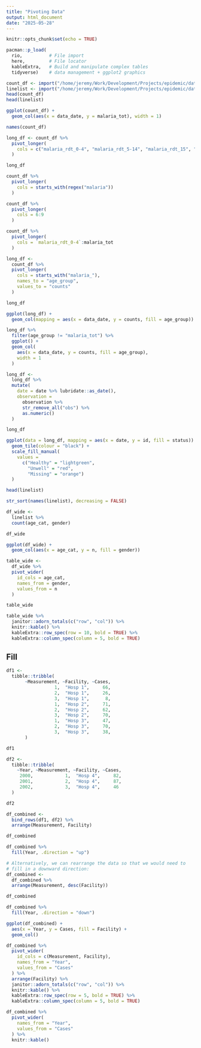 ```yaml
---
title: "Pivoting Data"
output: html_document
date: "2025-05-28"
---
```


```r
knitr::opts_chunk$set(echo = TRUE)
```

```r
pacman::p_load(
  rio,          # File import
  here,         # File locator
  kableExtra,   # Build and manipulate complex tables
  tidyverse)    # data management + ggplot2 graphics
```

```r
count_df <- import("/home/jeremy/Work/Development/Projects/epidemic/datasets/malaria_facility_count_data.rds")
linelist <- import("/home/jeremy/Work/Development/Projects/epidemic/datasets/linelist_cleaned.xlsx")
head(count_df)
head(linelist)
```

```r
ggplot(count_df) +
  geom_col(aes(x = data_date, y = malaria_tot), width = 1)
```

```r
names(count_df)
```

```r
long_df <- count_df %>%
  pivot_longer(
    cols = c("malaria_rdt_0-4", "malaria_rdt_5-14", "malaria_rdt_15", "malaria_tot")
  )

long_df
```

```r
count_df %>%
  pivot_longer(
    cols = starts_with(regex("malaria"))
  )
```

```r
count_df %>%
  pivot_longer(
    cols = 6:9
  )
```

```r
count_df %>%
  pivot_longer(
    cols = `malaria_rdt_0-4`:malaria_tot
  )
```

```r
long_df <- 
  count_df %>% 
  pivot_longer(
    cols = starts_with("malaria_"),
    names_to = "age_group",
    values_to = "counts"
  )

long_df
```

```r
ggplot(long_df) +
  geom_col(mapping = aes(x = data_date, y = counts, fill = age_group))
```

```r
long_df %>% 
  filter(age_group != "malaria_tot") %>% 
  ggplot() +
  geom_col(
    aes(x = data_date, y = counts, fill = age_group),
    width = 1
  )
```

```r
long_df <- 
  long_df %>% 
  mutate(
    date = date %>% lubridate::as_date(),
    observation = 
      observation %>% 
      str_remove_all("obs") %>% 
      as.numeric()
  )

long_df
```

```r
ggplot(data = long_df, mapping = aes(x = date, y = id, fill = status)) +
  geom_tile(colour = "black") +
  scale_fill_manual(
    values = 
      c("Healthy" = "lightgreen", 
        "Unwell" = "red", 
        "Missing" = "orange")
  )
```

```r
head(linelist)
```

```r
str_sort(names(linelist), decreasing = FALSE)
```

```r
df_wide <- 
  linelist %>% 
  count(age_cat, gender)

df_wide
```

```r
ggplot(df_wide) +
  geom_col(aes(x = age_cat, y = n, fill = gender))
```

```r
table_wide <- 
  df_wide %>% 
  pivot_wider(
    id_cols = age_cat,
    names_from = gender,
    values_from = n
  )

table_wide
```

```r
table_wide %>% 
  janitor::adorn_totals(c("row", "col")) %>%
  knitr::kable() %>%
  kableExtra::row_spec(row = 10, bold = TRUE) %>%
  kableExtra::column_spec(column = 5, bold = TRUE)
```

## Fill

```r
df1 <- 
  tibble::tribble(
       ~Measurement, ~Facility, ~Cases,
                  1,  "Hosp 1",     66,
                  2,  "Hosp 1",     26,
                  3,  "Hosp 1",      8,
                  1,  "Hosp 2",     71,
                  2,  "Hosp 2",     62,
                  3,  "Hosp 2",     70,
                  1,  "Hosp 3",     47,
                  2,  "Hosp 3",     70,
                  3,  "Hosp 3",     38,
       )

df1 
```

```r
df2 <- 
  tibble::tribble(
    ~Year, ~Measurement, ~Facility, ~Cases,
     2000,            1,  "Hosp 4",     82,
     2001,            2,  "Hosp 4",     87,
     2002,            3,  "Hosp 4",     46
  )

df2
```

```r
df_combined <- 
  bind_rows(df1, df2) %>% 
  arrange(Measurement, Facility)

df_combined
```

```r
df_combined %>% 
  fill(Year, .direction = "up")
```

```r
# Alternatively, we can rearrange the data so that we would need to 
# fill in a downward direction:
df_combined <- 
  df_combined %>% 
  arrange(Measurement, desc(Facility))

df_combined
```

```r
df_combined %>%
  fill(Year, .direction = "down")
```

```r
ggplot(df_combined) +
  aes(x = Year, y = Cases, fill = Facility) +
  geom_col()
```

```r
df_combined %>% 
  pivot_wider(
    id_cols = c(Measurement, Facility),
    names_from = "Year",
    values_from = "Cases"
  ) %>% 
  arrange(Facility) %>% 
  janitor::adorn_totals(c("row", "col")) %>% 
  knitr::kable() %>% 
  kableExtra::row_spec(row = 5, bold = TRUE) %>% 
  kableExtra::column_spec(column = 5, bold = TRUE) 
```

```r
df_combined %>% 
  pivot_wider(
    names_from = "Year",
    values_from = "Cases"
  ) %>% 
  knitr::kable()
```
